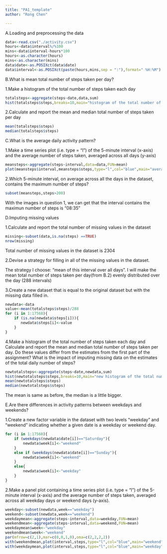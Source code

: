 ```yaml
---
title: "PA1_template"
author: "Rong Chen"

---
```

A.Loading and preprocessing the data
```r
data<-read.csv("./activity.csv")
hours<-data$interval%/%100
mins<-data$interval-hours*100
hours<-as.character(hours)
mins<-as.character(mins)
data$date<-as.POSIXct(data$date)
data$interval<-as.POSIXct(paste(hours,mins,sep = ":"),format=" %H:%M") 
```

B.What is mean total number of steps taken per day?


1.Make a histogram of the total number of steps taken each day
```r
totalsteps<-aggregate(steps~date,data,sum)
hist(totalsteps$steps,breaks=10,main="histogram of the total number of steps taken each day",xlab="the total number of steps taken per day")
```


2.Calculate and report the mean and median total number of steps taken per day
```r
mean(totalsteps$steps)
median(totalsteps$steps)
```


C.What is the average daily activity pattern?

1.Make a time series plot (i.e. type = "l") of the 5-minute interval (x-axis) and the average number of steps taken, averaged across all days (y-axis)
```r
meansteps<-aggregate(steps~interval,data=data,FUN=mean)
plot(meansteps$interval,meansteps$steps,type="l",col="blue",main="average number of steps taken per 5-minute interval  across all days",xlab="interval",ylab="number of steps")
```



2.Which 5-minute interval, on average across all the days in the dataset, contains the maximum number of steps?
```r
subset(meansteps,steps>200)
```
With the images in question 1, we can get that the interval contains the maximun number of steps is "08:35"



D.Imputing missing values

1.Calculate and report the total number of missing values in the dataset 
```r
missing<-subset(data,is.na(steps) ==TRUE)
nrow(missing)
```
Total number of missing values in the dataset is 2304

2.Devise a strategy for filling in all of the missing values in the dataset.

The strategy I choose:  "mean of this interval over all days". I will make the mean total number of steps taken per day(from B.2) evenly distributed over the day (288 intervals)

3.Create a new dataset that is equal to the original dataset but with the missing data filled in.
```r
newdata<-data
value<-mean(totalsteps$steps)/288
for (i in 1:17568){
    if (is.na(newdata$steps[i])){
       newdata$steps[i]<-value
    }
}
```


4.Make a histogram of the total number of steps taken each day and Calculate and report the mean and median total number of steps taken per day. Do these values differ from the estimates from the first part of the assignment? What is the impact of imputing missing data on the estimates of the total daily number of steps?
```r
newtotalsteps<-aggregate(steps~date,newdata,sum)
hist(newtotalsteps$steps,breaks=10,main="new histogram of the total number of steps taken each day",xlab="the total number of steps taken per day")
mean(newtotalsteps$steps)
median(newtotalsteps$steps)
```
The mean is same as before, the median is a little bigger.

E.Are there differences in activity patterns between weekdays and weekends?

1.Create a new factor variable in the dataset with two levels "weekday" and "weekend" indicating whether a given date is a weekday or weekend day.
```r
for (i in 1:17568){
    if (weekdays(newdata$date[i])=="Saturday"){
        newdata$week[i]<-"weekend"
    }
    else if (weekdays(newdata$date[i])=="Sunday"){
        newdata$week[i]<-"weekend"
    }
    else{
        newdata$week[i]<-"weekday"
    }
}
```

2.Make a panel plot containing a time series plot (i.e. type = "l") of the 5-minute interval (x-axis) and the average number of steps taken, averaged across all weekday days or weekend days (y-axis).
```r
weekday<-subset(newdata,week=="weekday")
weekend<-subset(newdata,week=="weekend")
weekdaymean<-aggregate(steps~interval,data=weekday,FUN=mean)
weekendmean<-aggregate(steps~interval,data=weekend,FUN=mean)
weekdaymean$week<-"weekday"
weekendmean$week<-"weekend"
par(mfrow=c(2,1),mar=c(0,0,1,0),oma=c(2,2,2,2))
with(weekendmean,plot(interval,steps,type="l",col="blue",main="weekend",ylab="number of steps "))
with(weekdaymean,plot(interval,steps,type="l",col="blue",main="weekday",xlab="interval"))
```


